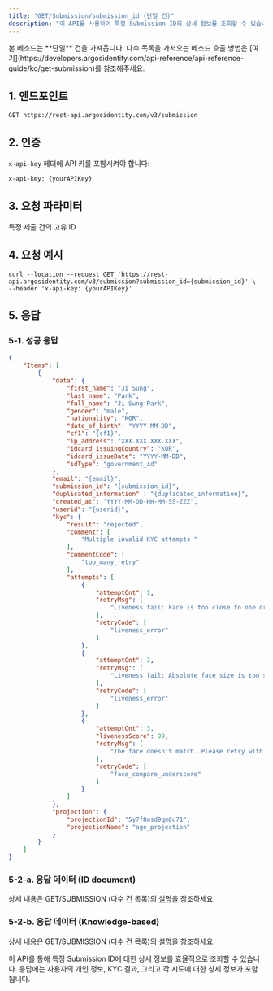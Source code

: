 ```yaml
---
title: "GET/Submission/submission_id (단일 건)"
description: "이 API를 사용하여 특정 Submission ID의 상세 정보를 조회할 수 있습니다. KYC 신원 정보 데이터, KYC 결과, AML 결과, 거절 사유 및 코드, 재시도 사유 및 코드 등의 정보를 확인할 수 있습니다."
---
```


<Note>
  본 메소드는 **단일** 건을 가져옵니다. 다수 목록을 가저오는 메소드 호출 방법은 [여기](https://developers.argosidentity.com/api-reference/api-reference-guide/ko/get-submission)를 참조해주세요.
</Note>

## 1. 엔드포인트

```text GET/Submission/submissionId
GET https://rest-api.argosidentity.com/v3/submission
```

## 2. 인증

`x-api-key` 헤더에 API 키를 포함시켜야 합니다:

```text x-api-key
x-api-key: {yourAPIKey}
```

## 3. 요청 파라미터

<ResponseField name="submission_id" type="string" required="true">
  특정 제출 건의 고유 ID
</ResponseField>

## 4. 요청 예시

```curl GET/Submission/submissionId
curl --location --request GET 'https://rest-api.argosidentity.com/v3/submission?submission_id={submission_id}' \
--header 'x-api-key: {yourAPIKey}'
```

## 5. 응답

### 5-1. 성공 응답

```json result.json
{
    "Items": [
        {
            "data": {
                "first_name": "Ji Sung",
                "last_name": "Park",
                "full_name": "Ji Sung Park",
                "gender": "male",
                "nationality": "KOR",
                "date_of_birth": "YYYY-MM-DD",
                "cf1": "{cf1}",
                "ip_address": "XXX.XXX.XXX.XXX",
                "idcard_issuingCountry": "KOR",
                "idcard_issueDate": "YYYY-MM-DD",
                "idType": "government_id"
            },
            "email": "{email}",
            "submission_id": "{submission_id}",
            "duplicated_information" : "{duplicated_information}",
            "created_at": "YYYY-MM-DD-HH-MM-SS-ZZZ",
            "userid": "{userid}",
            "kyc": {
                "result": "rejected",
                "comment": [
                    "Multiple invalid KYC attempts "
                ],
                "commentCode": [
                    "too_many_retry"
                ],
                "attempts": [
                    {
                        "attemptCnt": 1,
                        "retryMsg": [
                            "Liveness fail: Face is too close to one or more borders. Please retry."
                        ],
                        "retryCode": [
                            "liveness_error"
                        ]
                    },
                    {
                        "attemptCnt": 2,
                        "retryMsg": [
                            "Liveness fail: Absolute face size is too small. Please retry."
                        ],
                        "retryCode": [
                            "liveness_error"
                        ]
                    },
                    {
                        "attemptCnt": 3,
                        "livenessScore": 99,
                        "retryMsg": [
                            "The face doesn't match. Please retry with another face image."
                        ],
                        "retryCode": [
                            "face_compare_underscore"
                        ]
                    }
                ]
            },
            "projection": {
                "projectionId": "5y7f8asd9qm8u71",
                "projectionName": "age_projection"
            }
        }
    ]
}
```

### 5-2-a. 응답 데이터 (ID document)

상세 내용은 GET/SUBMISSION (다수 건 목록)의 [설명](https://developers.argosidentity.com/api-reference/api-reference-guide/ko/get-submission#5-2-a-%EC%9D%91%EB%8B%B5-%EB%8D%B0%EC%9D%B4%ED%84%B0-id-document)을 참조하세요.

### 5-2-b. 응답 데이터 (Knowledge-based)

상세 내용은 GET/SUBMISSION (다수 건 목록)의 [설명](https://developers.argosidentity.com/api-reference/api-reference-guide/ko/get-submission#5-2-b-%EC%9D%91%EB%8B%B5-%EB%8D%B0%EC%9D%B4%ED%84%B0-knowledge-based)을 참조하세요.

이 API를 통해 특정 Submission ID에 대한 상세 정보를 효율적으로 조회할 수 있습니다. 응답에는 사용자의 개인 정보, KYC 결과, 그리고 각 시도에 대한 상세 정보가 포함됩니다.